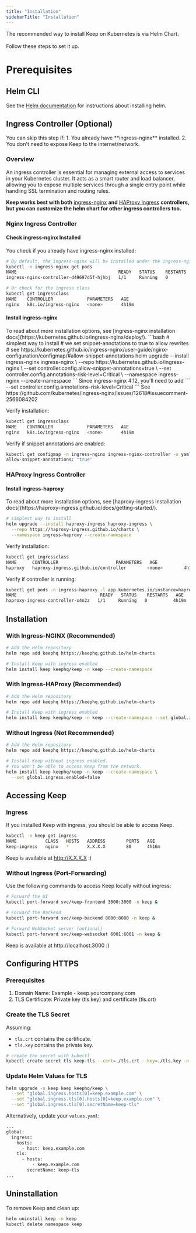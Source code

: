 ```yaml
---
title: "Installation"
sidebarTitle: "Installation"
---
```


<Tip>
The recommended way to install Keep on Kubernetes is via Helm Chart. <br></br>
Follow these steps to set it up.
</Tip>

# Prerequisites

## Helm CLI
See the [Helm documentation](https://helm.sh/docs/intro/install/) for instructions about installing helm.

## Ingress Controller (Optional)
<Info>
You can skip this step if:
1. You already have **ingress-nginx** installed.
2. You don't need to expose Keep to the internet/network.
</Info>

### Overview
An ingress controller is essential for managing external access to services in your Kubernetes cluster. It acts as a smart router and load balancer, allowing you to expose multiple services through a single entry point while handling SSL termination and routing rules.



**Keep works best with both** [ingress-nginx](https://github.com/kubernetes/ingress-nginx) **and** [HAProxy Ingress](https://haproxy-ingress.github.io/) **controllers, but you can customize the helm chart for other ingress controllers too.**


### Nginx Ingress Controller

#### Check ingress-nginx Installed
You check if you already have ingress-nginx installed:
```bash
# By default, the ingress-nginx will be installed under the ingress-nginx namespace
kubectl -n ingress-nginx get pods
NAME                                       READY   STATUS    RESTARTS   AGE
ingress-nginx-controller-d49697d5f-hjhbj   1/1     Running   0          4h19m

# Or check for the ingress class
kubectl get ingressclass
NAME    CONTROLLER             PARAMETERS   AGE
nginx   k8s.io/ingress-nginx   <none>       4h19m

```

#### Install ingress-nginx
<Info>
To read about more installation options, see [ingress-nginx installation docs](https://kubernetes.github.io/ingress-nginx/deploy/).
</Info>
```bash
# simplest way to install
# we set snippet-annotations to true to allow rewrites
#   see https://kubernetes.github.io/ingress-nginx/user-guide/nginx-configuration/configmap/#allow-snippet-annotations
helm upgrade --install ingress-nginx ingress-nginx \
  --repo https://kubernetes.github.io/ingress-nginx \
  --set controller.config.allow-snippet-annotations=true \
  --set controller.config.annotations-risk-level=Critical \
  --namespace ingress-nginx --create-namespace
```

<Tip>
Since ingress-nginx 4.12, you'll need to add
```
--set controller.config.annotations-risk-level=Critical
```
See https://github.com/kubernetes/ingress-nginx/issues/12618#issuecomment-2566084202
</Tip>

Verify installation:
```bash
kubectl get ingressclass
NAME    CONTROLLER             PARAMETERS   AGE
nginx   k8s.io/ingress-nginx   <none>       4h19m
```

Verify if snippet annotations are enabled:
```bash
kubectl get configmap -n ingress-nginx ingress-nginx-controller -o yaml | grep allow-snippet-annotations
allow-snippet-annotations: "true"
```

### HAProxy Ingress Controller

#### Install ingress-haproxy
<Info>
To read about more installation options, see [haproxy-ingress installation docs](https://haproxy-ingress.github.io/docs/getting-started/).
</Info>

```bash
# simplest way to install
helm upgrade --install haproxy-ingress haproxy-ingress \
  --repo https://haproxy-ingress.github.io/charts \
  --namespace ingress-haproxy --create-namespace
```

Verify installation:
```bash
kubectl get ingressclass
NAME      CONTROLLER                      PARAMETERS   AGE
haproxy   haproxy-ingress.github.io/controller        <none>        4h19m
```

Verify if controller is running:
```bash
kubectl get pods -n ingress-haproxy -l app.kubernetes.io/instance=haproxy-ingress
NAME                                READY   STATUS    RESTARTS   AGE
haproxy-ingress-controller-x4n2z   1/1     Running   0          4h19m
```

## Installation

### With Ingress-NGINX (Recommended)

```bash
# Add the Helm repository
helm repo add keephq https://keephq.github.io/helm-charts

# Install Keep with ingress enabled
helm install keep keephq/keep -n keep --create-namespace
```

### With Ingress-HAProxy (Recommended)

```bash
# Add the Helm repository
helm repo add keephq https://keephq.github.io/helm-charts

# Install Keep with ingress enabled
helm install keep keephq/keep -n keep --create-namespace --set global.ingress.className=haproxy
```

### Without Ingress (Not Recommended)

```bash
# Add the Helm repository
helm repo add keephq https://keephq.github.io/helm-charts

# Install Keep without ingress enabled.
# You won't be able to access Keep from the network.
helm install keep keephq/keep -n keep --create-namespace \
  --set global.ingress.enabled=false
```

## Accessing Keep

### Ingress
If you installed Keep with ingress, you should be able to access Keep.

```bash
kubectl -n keep get ingress
NAME           CLASS   HOSTS   ADDRESS        PORTS   AGE
keep-ingress   nginx   *       X.X.X.X        80      4h16m
```

Keep is available at http://X.X.X.X :)

### Without Ingress (Port-Forwarding)

Use the following commands to access Keep locally without ingress:
```bash
# Forward the UI
kubectl port-forward svc/keep-frontend 3000:3000 -n keep &

# Forward the Backend
kubectl port-forward svc/keep-backend 8080:8080 -n keep &

# Forward WebSocket server (optional)
kubectl port-forward svc/keep-websocket 6001:6001 -n keep &
```

Keep is available at http://localhost:3000 :)

## Configuring HTTPS

### Prerequisites
1. Domain Name: Example - keep.yourcompany.com
2. TLS Certificate: Private key (tls.key) and certificate (tls.crt)

### Create the TLS Secret

Assuming:
- `tls.crt` contains the certificate.
- `tls.key` contains the private key.

```bash
# create the secret with kubectl
kubectl create secret tls keep-tls --cert=./tls.crt --key=./tls.key -n keep
```

### Update Helm Values for TLS
```bash
helm upgrade -n keep keep keephq/keep \
  --set "global.ingress.hosts[0]=keep.example.com" \
  --set "global.ingress.tls[0].hosts[0]=keep.example.com" \
  --set "global.ingress.tls[0].secretName=keep-tls"
```



Alternatively, update your `values.yaml`:
```bash
...
global:
  ingress:
    hosts:
      - host: keep.example.com
    tls:
      - hosts:
          - keep.example.com
        secretName: keep-tls
...
```


## Uninstallation
To remove Keep and clean up:
```bash
helm uninstall keep -n keep
kubectl delete namespace keep
```
